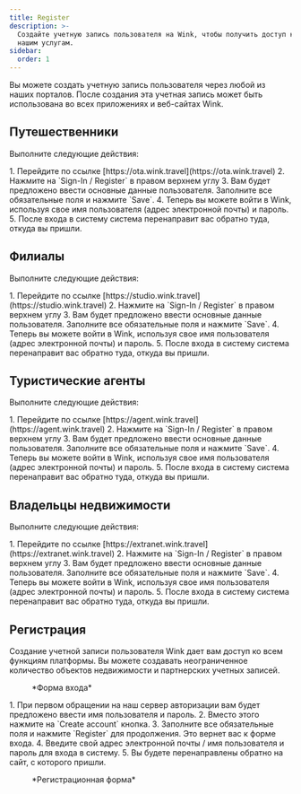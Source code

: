 ```yaml
---
title: Register
description: >-
  Создайте учетную запись пользователя на Wink, чтобы получить доступ ко всем
  нашим услугам.
sidebar:
  order: 1
---
```


Вы можете создать учетную запись пользователя через любой из наших порталов. После создания эта учетная запись может быть использована во всех приложениях и веб-сайтах Wink.

## Путешественники

Выполните следующие действия:

<Steps>
  1. Перейдите по ссылке [https://ota.wink.travel](https://ota.wink.travel)
  2. Нажмите на `Sign-In / Register` в правом верхнем углу
  3. Вам будет предложено ввести основные данные пользователя. Заполните все обязательные поля и нажмите `Save`.
  4. Теперь вы можете войти в Wink, используя свое имя пользователя (адрес электронной почты) и пароль.
  5. После входа в систему система перенаправит вас обратно туда, откуда вы пришли.
</Steps>


## Филиалы

Выполните следующие действия:

<Steps>
  1. Перейдите по ссылке [https://studio.wink.travel](https://studio.wink.travel)
  2. Нажмите на `Sign-In / Register` в правом верхнем углу
  3. Вам будет предложено ввести основные данные пользователя. Заполните все обязательные поля и нажмите `Save`.
  4. Теперь вы можете войти в Wink, используя свое имя пользователя (адрес электронной почты) и пароль.
  5. После входа в систему система перенаправит вас обратно туда, откуда вы пришли.
</Steps>


## Туристические агенты

Выполните следующие действия:

<Steps>
  1. Перейдите по ссылке [https://agent.wink.travel](https://agent.wink.travel)
  2. Нажмите на `Sign-In / Register` в правом верхнем углу
  3. Вам будет предложено ввести основные данные пользователя. Заполните все обязательные поля и нажмите `Save`.
  4. Теперь вы можете войти в Wink, используя свое имя пользователя (адрес электронной почты) и пароль.
  5. После входа в систему система перенаправит вас обратно туда, откуда вы пришли.
</Steps>


## Владельцы недвижимости

Выполните следующие действия:

<Steps>
  1. Перейдите по ссылке [https://extranet.wink.travel](https://extranet.wink.travel)
  2. Нажмите на `Sign-In / Register` в правом верхнем углу
  3. Вам будет предложено ввести основные данные пользователя. Заполните все обязательные поля и нажмите `Save`.
  4. Теперь вы можете войти в Wink, используя свое имя пользователя (адрес электронной почты) и пароль.
  5. После входа в систему система перенаправит вас обратно туда, откуда вы пришли.
</Steps>


## Регистрация

Создание учетной записи пользователя Wink дает вам доступ ко всем функциям платформы. Вы можете создавать неограниченное количество объектов недвижимости и партнерских учетных записей.

<figure>
  <CloudinaryImage width="350" height="553" resize="scale" quality="best" alt="Войти" src="academy/sign-in" errorImage="noimage_opaque_nyrtl0.png" />

  <figcaption>*Форма входа*</figcaption>
</figure>


<Steps>
  1. При первом обращении на наш сервер авторизации вам будет предложено ввести имя пользователя и пароль.
  2. Вместо этого нажмите на `Create account` кнопка.
  3. Заполните все обязательные поля и нажмите `Register` для продолжения. Это вернет вас к форме входа.
  4. Введите свой адрес электронной почты / имя пользователя и пароль для входа в систему.
  5. Вы будете перенаправлены обратно на сайт, с которого пришли.
</Steps>


<figure>
  <CloudinaryImage width="350" height="615" resize="scale" quality="best" alt="Зарегистрироваться" src="academy/register" errorImage="noimage_opaque_nyrtl0.png" />

  <figcaption>*Регистрационная форма*</figcaption>
</figure>

